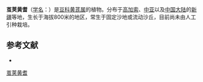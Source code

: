 {{Speciesbox
| name = 茧荚黄耆
| status = 
| status_system = 
| image =
| genus = Astragalus
| species = lehmannianus
| authority = Bunge in Arb.
}}

'''茧荚黄耆'''（[[学名|学名]]：{{lang|la|''Astragalus lehmannianus''}}）是[[豆科|豆科]][[黄芪属|黄芪属]]的植物。分布于[[高加索|高加索]]、[[中亚|中亚]]以及[[中国大陆|中国大陆]]的[[新疆|新疆]]等地，生长于海拔800米的地区，常生于固定沙地或流动沙丘，目前尚未由人工引种栽培。

== 参考文献 ==
<div class="references-small">
* {{cite web| url =http://www.bioinfo.cn/db05/KmzwSpecies.php?action=view&id=15356| title =茧荚黄耆| work =《中国高等植物数据库全库》| publisher =中国科学院微生物研究所| author =昆明植物研究所| accessdate =2009-02-24| deadurl =yes| archiveurl =https://web.archive.org/web/20160305002332/http://www.bioinfo.cn/db05/KmzwSpecies.php?action=view&id=15356| archivedate =2016-03-05}}
</div>
{{Taxonbar|from=Q15228019}}

[[Category:黄芪属|茧荚黄耆]]


{{植物小作品}}